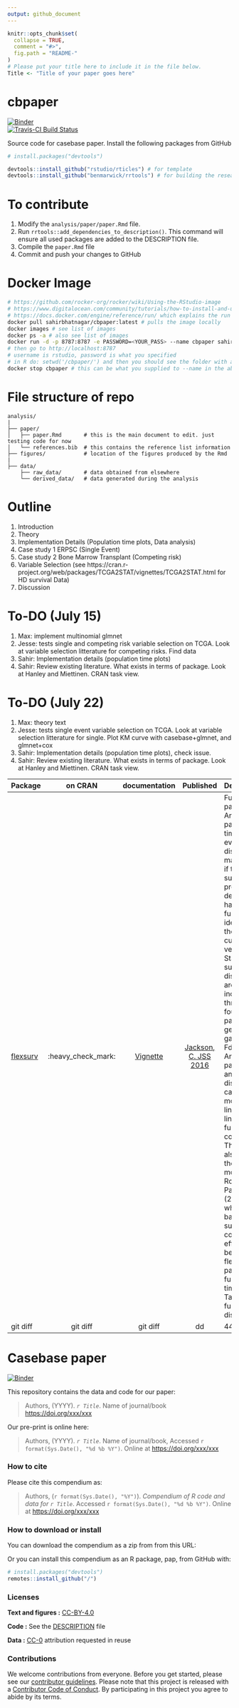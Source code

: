 ```yaml
---
output: github_document
---
```


<!-- README.md is generated from README.Rmd. Please edit that file -->

```r
knitr::opts_chunk$set(
  collapse = TRUE,
  comment = "#>",
  fig.path = "README-"
)
# Please put your title here to include it in the file below.
Title <- "Title of your paper goes here"
```


# cbpaper

[![Binder](http://mybinder.org/badge.svg)](http://beta.mybinder.org/v2/gh/sahirbhatnagar/cbpaper/master?urlpath=rstudio)  
[![Travis-CI Build Status](https://travis-ci.org/sahirbhatnagar/cbpaper.svg?branch=master)](https://travis-ci.org/sahirbhatnagar/cbpaper)

Source code for casebase paper. Install the following packages from GitHub

```R 
# install.packages("devtools")

devtools::install_github("rstudio/rticles") # for template
devtools::install_github("benmarwick/rrtools") # for building the research compendium/docker container
```

# To contribute

1. Modify the `analysis/paper/paper.Rmd` file.
2. Run `rrtools::add_dependencies_to_description()`. This command will ensure all used packages are added to the DESCRIPTION file.
3. Compile the `paper.Rmd` file
4. Commit and push your changes to GitHub

# Docker Image

```bash
# https://github.com/rocker-org/rocker/wiki/Using-the-RStudio-image
# https://www.digitalocean.com/community/tutorials/how-to-install-and-use-docker-on-ubuntu-16-04
# https://docs.docker.com/engine/reference/run/ which explains the run tags
docker pull sahirbhatnagar/cbpaper:latest # pulls the image locally
docker images # see list of images
docker ps -a # also see list of images
docker run -d -p 8787:8787 -e PASSWORD=<YOUR_PASS> --name cbpaper sahirbhatnagar/cbpaper
# then go to http://localhost:8787
# username is rstudio, password is what you specified
# in R do: setwd('/cbpaper/') and then you should see the folder with all the materials in the folder RStudio pane
docker stop cbpaper # this can be what you supplied to --name in the above command or the container ID
```

# File structure of repo

```
analysis/
|
├── paper/
│   ├── paper.Rmd       # this is the main document to edit. just testing code for now
│   └── references.bib  # this contains the reference list information
├── figures/            # location of the figures produced by the Rmd
|
├── data/
    ├── raw_data/       # data obtained from elsewhere
    └── derived_data/   # data generated during the analysis

```


# Outline

1. Introduction
2. Theory
3. Implementation Details (Population time plots, Data analysis)
4. Case study 1 ERPSC (Single Event)
5. Case study 2 Bone Marrow Transplant (Competing risk)
6. Variable Selection (see https://cran.r-project.org/web/packages/TCGA2STAT/vignettes/TCGA2STAT.html for HD survival Data) 
7. Discussion


# To-DO (July 15)

1) Max: implement multinomial glmnet
2) Jesse: tests single and competing risk variable selection on TCGA. Look at variable selection litterature for competing risks. Find data
3) Sahir: Implementation details (population time plots)
4) Sahir: Review existing literature. What exists in terms of package. Look at Hanley and Miettinen. CRAN task view. 


# To-DO (July 22)

1) Max: theory text
2) Jesse: tests single event variable selection on TCGA. Look at variable selection litterature for single. Plot KM curve with casebase+glmnet, and glmnet+cox
3) Sahir: Implementation details (population time plots), check issue.
4) Sahir: Review existing literature. What exists in terms of package. Look at Hanley and Miettinen. CRAN task view. 


| Package | on CRAN     |  documentation |  Published | Description | Function call |
| :---    |  :---:      |    :---:        |    :---:   |  :---     |  :---:        |
| [flexsurv](https://cran.r-project.org/package=flexsurv)   | :heavy_check_mark:    | [Vignette](https://cran.r-project.org/web/packages/flexsurv/vignettes/flexsurv.pdf)    | [Jackson, C. JSS 2016](https://www.jstatsoft.org/article/view/v070i08) | Fully-parametric.  Any parametric time-to-event distribution may be fitted if the user supplies a probability density or hazard function, and ideally also their cumulative versions. Standard survival distributions are built in, including the three and four-parameter generalized gamma and Fdistributions. Any parameter of any distribution can be modelled as a linear or log-linear function of covariates. The package also includes the spline model of Royston and Parmar (2002), in which both baseline survival and covariate effects can be arbitrarily flexible parametric functions of time. See Table 1 for full list of distributions.  |  `flexsurvreg(Surv(recyrs, censrec) ~ group, data = bc, dist = "gengamma")`   `flexsurvspline(Surv(recyrs, censrec) ~ group, data = bc, k = 1, scale = "odds")`  |
| git diff     | git diff       | git diff      | dd | 44 | dd |


# Casebase paper

[![Binder](https://mybinder.org/badge_logo.svg)](https://mybinder.org/v2/gh///master?urlpath=rstudio)

This repository contains the data and code for our paper:

> Authors, (YYYY). _`r Title`_. Name of journal/book <https://doi.org/xxx/xxx>

Our pre-print is online here:

> Authors, (YYYY). _`r Title`_. Name of journal/book, Accessed `r format(Sys.Date(), "%d %b %Y")`. Online at <https://doi.org/xxx/xxx>


### How to cite

Please cite this compendium as:

> Authors, (`r format(Sys.Date(), "%Y")`). _Compendium of R code and data for `r Title`_. Accessed `r format(Sys.Date(), "%d %b %Y")`. Online at <https://doi.org/xxx/xxx>

### How to download or install

You can download the compendium as a zip from from this URL: </archive/master.zip>

Or you can install this compendium as an R package, pap, from GitHub with:


```r
# install.packages("devtools")
remotes::install_github("/")
```


### Licenses

**Text and figures :**  [CC-BY-4.0](http://creativecommons.org/licenses/by/4.0/)

**Code :** See the [DESCRIPTION](DESCRIPTION) file

**Data :** [CC-0](http://creativecommons.org/publicdomain/zero/1.0/) attribution requested in reuse

### Contributions

We welcome contributions from everyone. Before you get started, please see our [contributor guidelines](CONTRIBUTING.md). Please note that this project is released with a [Contributor Code of Conduct](CONDUCT.md). By participating in this project you agree to abide by its terms.


